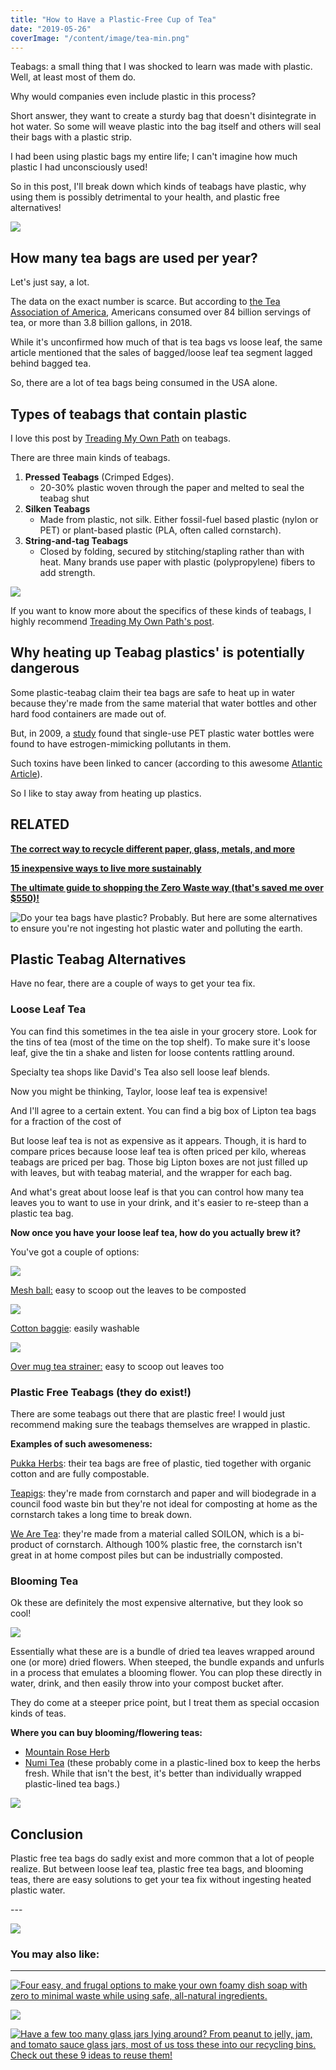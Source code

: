 ```yaml
---
title: "How to Have a Plastic-Free Cup of Tea"
date: "2019-05-26"
coverImage: "/content/image/tea-min.png"
---
```


Teabags: a small thing that I was shocked to learn was made with plastic. Well, at least most of them do.

Why would companies even include plastic in this process?

Short answer, they want to create a sturdy bag that doesn't disintegrate in hot water. So some will weave plastic into the bag itself and others will seal their bags with a plastic strip.

I had been using plastic bags my entire life; I can't imagine how much plastic I had unconsciously used!

So in this post, I'll break down which kinds of teabags have plastic, why using them is possibly detrimental to your health, and plastic free alternatives!

![](images/tea-min-1024x690.png)

## How many tea bags are used per year?

Let's just say, a lot.

The data on the exact number is scarce. But according to [the Tea Association of America](http://www.teausa.com/14655/tea-fact-sheet), Americans consumed over 84 billion servings of tea, or more than 3.8 billion gallons, in 2018.

While it's unconfirmed how much of that is tea bags vs loose leaf, the same article mentioned that the sales of bagged/loose leaf tea segment lagged behind bagged tea.

So, there are a lot of tea bags being consumed in the USA alone.

## Types of teabags that contain plastic

I love this post by [Treading My Own Path](https://treadingmyownpath.com/2018/04/05/plastic-teabags/) on teabags.

There are three main kinds of teabags.

1. **Pressed Teabags** (Crimped Edges).
   - 20-30% plastic woven through the paper and melted to seal the teabag shut
2. **Silken Teabags**
   - Made from plastic, not silk. Either fossil-fuel based plastic (nylon or PET) or plant-based plastic (PLA, often called cornstarch).
3. **String-and-tag Teabags**
   - Closed by folding, secured by stitching/stapling rather than with heat. Many brands use paper with plastic (polypropylene) fibers to add strength.

![](images/Plastic-in-Teabags-Treading-My-Own-Path-Lindsay-Miles.jpg)

If you want to know more about the specifics of these kinds of teabags, I highly recommend [Treading My Own Path's post](https://treadingmyownpath.com/2018/04/05/plastic-teabags/).

## Why heating up Teabag plastics' is potentially dangerous

Some plastic-teabag claim their tea bags are safe to heat up in water because they're made from the same material that water bottles and other hard food containers are made out of.

But, in 2009, a [study](https://www.theatlantic.com/health/archive/2013/04/are-tea-bags-turning-us-into-plastic/274482/) found that single-use PET plastic water bottles were found to have estrogen-mimicking pollutants in them.

Such toxins have been linked to cancer (according to this awesome [Atlantic Article](https://www.theatlantic.com/health/archive/2013/04/are-tea-bags-turning-us-into-plastic/274482/)).

So I like to stay away from heating up plastics.

## RELATED

**[The correct way to recycle different paper, glass, metals, and more](https://pforwords.com/a-comprehensive-guide-to-recycling-correctly/)**

**[15 inexpensive ways to live more sustainably](https://pforwords.com/cheap-ways-live-sustainably/)**

**[The ultimate guide to shopping the Zero Waste way (that's saved me over \$550)!](https://pforwords.com/guide-to-grocery-shop-zero-waste-style/)**

![Do your tea bags have plastic? Probably. But here are some alternatives to ensure you're not ingesting hot plastic water and polluting the earth.](images/Tea-min-e1558144820719-1024x648.jpg)

## Plastic Teabag Alternatives

Have no fear, there are a couple of ways to get your tea fix.

### Loose Leaf Tea

You can find this sometimes in the tea aisle in your grocery store. Look for the tins of tea (most of the time on the top shelf). To make sure it's loose leaf, give the tin a shake and listen for loose contents rattling around.

Specialty tea shops like David's Tea also sell loose leaf blends.

Now you might be thinking, Taylor, loose leaf tea is expensive!

And I'll agree to a certain extent. You can find a big box of Lipton tea bags for a fraction of the cost of

But loose leaf tea is not as expensive as it appears. Though, it is hard to compare prices because loose leaf tea is often priced per kilo, whereas teabags are priced per bag. Those big Lipton boxes are not just filled up with leaves, but with teabag material, and the wrapper for each bag.

And what's great about loose leaf is that you can control how many tea leaves you to want to use in your drink, and it's easier to re-steep than a plastic tea bag.

**Now once you have your loose leaf tea, how do you actually brew it?**

You've got a couple of options:

![](https://i2.wp.com/pforwords.com/wp-content/uploads/2019/05/mesh-stainer-min.png?fit=1024%2C961)

[Mesh ball:](https://www.amazon.com/HIC-Infuser-Stainless-Mulling-Spices/dp/B000I1ZZ24/ref=sr_1_4?keywords=mesh+tea+strainer&qid=1558185254&s=gateway&sr=8-4) easy to scoop out the leaves to be composted

![](https://i1.wp.com/pforwords.com/wp-content/uploads/2019/05/cotton-tea-bag-min.png?fit=1024%2C974)

[Cotton baggie](https://www.etsy.com/listing/678505070/unbleached-organic-cotton-reusable-tea?ga_order=most_relevant&ga_search_type=all&ga_view_type=gallery&ga_search_query=fabric+tea+bags&ref=sr_gallery-1-17&referring_page_type=market): easily washable

![](https://i0.wp.com/pforwords.com/wp-content/uploads/2019/05/over-mug-tea-stainer-min.png?fit=1024%2C779)

[Over mug tea strainer:](https://www.amazon.com/Schefs-Premium-Tea-Infuser-Stainless/dp/B012T8SX1I/ref=sr_1_45?keywords=mesh+tea+strainer&qid=1558185254&s=gateway&sr=8-45) easy to scoop out leaves too

### Plastic Free Teabags (they do exist!)

There are some teabags out there that are plastic free! I would just recommend making sure the teabags themselves are wrapped in plastic.

**Examples of such awesomeness:**

[Pukka Herbs](https://www.pukkaherbs.com/): their tea bags are free of plastic, tied together with organic cotton and are fully compostable.

[Teapigs](https://www.teapigs.com/): they're made from cornstarch and paper and will biodegrade in a council food waste bin but they're not ideal for composting at home as the cornstarch takes a long time to break down.

[We Are Tea](https://www.wearetea.com/): they're made from a material called SOILON, which is a bi-product of cornstarch. Although 100% plastic free, the cornstarch isn't great in at home compost piles but can be industrially composted.

### Blooming Tea

Ok these are definitely the most expensive alternative, but they look so cool!

![](https://i2.wp.com/pforwords.com/wp-content/uploads/2019/05/Blooming-tea-min-1.jpg?fit=1024%2C999)

Essentially what these are is a bundle of dried tea leaves wrapped around one (or more) dried flowers. When steeped, the bundle expands and unfurls in a process that emulates a blooming flower. You can plop these directly in water, drink, and then easily throw into your compost bucket after.

They do come at a steeper price point, but I treat them as special occasion kinds of teas.

**Where you can buy blooming/flowering teas:**

- [Mountain Rose Herb](https://www.mountainroseherbs.com/catalog/teas/blooming)
- [Numi Tea](https://shop.numitea.com/Flowering-Tea/c/NumiTeaStore@FloweringTea) (these probably come in a plastic-lined box to keep the herbs fresh. While that isn't the best, it's better than individually wrapped plastic-lined tea bags.)

[![](images/Get-Access-1.png)](https://mailchi.mp/be227f5f5cdc/freeresources)

## Conclusion

Plastic free tea bags do sadly exist and more common that a lot of people realize. But between loose leaf tea, plastic free tea bags, and blooming teas, there are easy solutions to get your tea fix without ingesting heated plastic water.

\---

![](https://i2.wp.com/pforwords.com/wp-content/uploads/2019/05/tea-pin-min.png?fit=684%2C1024)

### You may also like:

---

[![Four easy, and frugal options to make your own foamy dish soap with zero to minimal waste while using safe, all-natural ingredients.](images/SOAP-pin-min-684x1024.png)](https://pforwords.com/4-zero-waste-dish-soap-diys/)

[![](images/lemon-pin.jpg-copy-min-684x1024.png)](https://pforwords.com/clean-sink-lemon-baking-soda/)

[![Have a few too many glass jars lying around? From peanut to jelly, jam, and tomato sauce glass jars, most of us toss these into our recycling bins. Check out these 9 ideas to reuse them!](images/How-to-reuse-old-glass-jars-pin-min-666x1024.jpg)](https://pforwords.com/how-to-use-old-glass-jars/?highlight=reuse)
